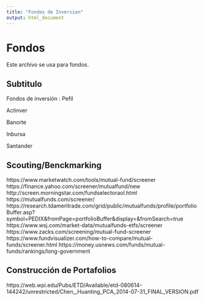 ```yaml
---
title: "Fondos de Inversion"
output: html_document
---
```



# Fondos

Este archivo se usa para fondos.

## Subtitulo

Fondos de inversión : Pefil

Actinver

Banorte

Inbursa

Santander


## Scouting/Benckmarking
https://www.marketwatch.com/tools/mutual-fund/screener
https://finance.yahoo.com/screener/mutualfund/new
http://screen.morningstar.com/fundselectoraol.html
https://mutualfunds.com/screener/
https://research.tdameritrade.com/grid/public/mutualfunds/profile/portfolioBuffer.asp?symbol=PEDIX&fromPage=portfolioBuffer&display=&fromSearch=true
https://www.wsj.com/market-data/mutualfunds-etfs/screener
https://www.zacks.com/screening/mutual-fund-screener
https://www.fundvisualizer.com/how-to-compare/mutual-funds/screener.html
https://money.usnews.com/funds/mutual-funds/rankings/long-government

## Construcción de Portafolios
https://web.wpi.edu/Pubs/ETD/Available/etd-080614-144242/unrestricted/Chen,_Huanting_PCA_2014-07-31_FINAL_VERSION.pdf
